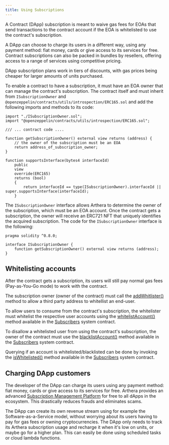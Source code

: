 ```yaml
---
title: Using Subscriptions
---
```


A Contract (DApp) subscription is meant to waive gas fees for EOAs that send transactions to the contract account
if the EOA is whitelisted to use the contract's subscription.

A DApp can choose to charge its users in a different way, using any payment method: fiat money, cards or give access to its services for free.
Contract subscriptions can also be packed in bundles by resellers, offering access to a range of services using competitive pricing.

DApp subscription plans work in tiers of discounts, with gas prices being cheaper for larger amounts of units purchased.

To enable a contract to have a subscription, it must have an EOA owner that can manage the contract's subscription.
The contract itself and must inherit from `ISubscriptionOwner` and `@openzeppelin/contracts/utils/introspection/ERC165.sol`
and add the following imports and methods to its code:

```solidity
import "./ISubscriptionOwner.sol";
import "@openzeppelin/contracts/utils/introspection/ERC165.sol";

/// ... contract code ....

function getSubscriptionOwner() external view returns (address) {
    // the owner of the subscription must be an EOA
    return address_of_subscription_owner;
}

function supportsInterface(bytes4 interfaceId)
    public
    view
    override(ERC165)
    returns (bool)
    {
        return interfaceId == type(ISubscriptionOwner).interfaceId || super.supportsInterface(interfaceId);
    }
```

The `ISubscriptionOwner` interface allows Arthera to determine the owner of the subscription, which must be an EOA account.
Once the contract gets a subscription, the owner will receive an ERC721 NFT that uniquely identifies the acquired subscription.
The code for the `ISubscriptionOwner` interface is the following:

```solidity
pragma solidity ^0.8.0;

interface ISubscriptionOwner {
    function getSubscriptionOwner() external view returns (address);
}
```

## Whitelisting accounts

After the contract gets a subscription, its users will still pay normal gas fees (Pay-as-You-Go mode) to work with the contract.

The subscription owner (owner of the contract) must call the [addWhitlister()](/build/developing-sc/system-contracts/Subscribers#addwhitelister) method to allow a third party address to whitellist an end-user.

To allow users to consume from the contract's subscription, the whitelister must whitelist the respective user accounts
using the [whitelistAccount()](/build/developing-sc/system-contracts/Subscribers#whitelistaccount) method available in the [Subscribers](/build/developing-sc/system-contracts/Subscribers) system contract.

To disallow a whitelisted user from using the contract's subscription, the owner of the contract must use the [blacklistAccount()](/build/developing-sc/system-contracts/Subscribers#blacklistaccount)
method available in the [Subscribers](/build/developing-sc/system-contracts/Subscribers) system contract.

Querying if an account is whitelisted/blacklisted can be done by invoking the [isWhitelisted()](/build/developing-sc/system-contracts/Subscribers#iswhitelisted) method available
in the [Subscribers](/build/developing-sc/system-contracts/Subscribers) system contract.

## Charging DApp customers

The developer of the DApp can charge its users using any payment method: fiat money, cards or give access to its services for free.
Arthera provides an advanced [Subscription Management Platform](/smp/intro) for free to all dApps in the ecosystem. This drastically reduces frauds and eliminates scams.

The DApp can create its own revenue stream using for example the Software-as-a-Service model, without worrying about its users having to pay
for gas fees or owning cryptocurrencies. The DApp only needs to track its Arthera subscription usage and recharge it when it's low on units,
or maybe go for a higher plan. This can easily be done using scheduled tasks or cloud lambda functions.
